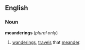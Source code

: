 ==English==
===Noun===
'''meanderings''' (''plural only'')

#[[wanderings]], [[travels]] that [[meander]].
